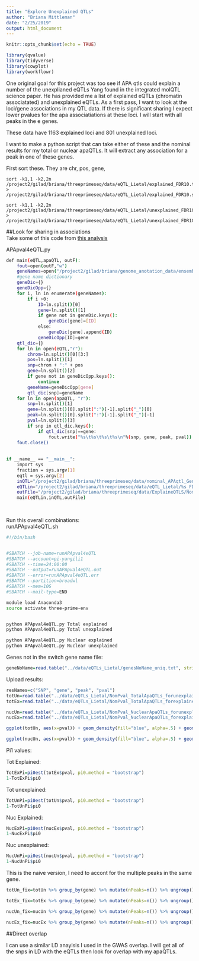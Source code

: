 ```yaml
---
title: "Explore Unexplained QTLs"
author: "Briana Mittleman"
date: "2/25/2019"
output: html_document
---
```


```r
knitr::opts_chunk$set(echo = TRUE)
```


```r
library(qvalue)
library(tidyverse)
library(cowplot)
library(workflowr)
```

One original goal for this project was too see if APA qtls could explain a number of the unexplianed eQTLs Yang found in the integrated molQTL science paper. He has provided me a list of explained eQTLs (chromatin associatated) and unexplained eQTLs. As a first pass, I want to look at the loci/gene associations in my QTL data. If there is significant sharing I expect lower pvalues for the apa associatiations at these loci. I will start with all peaks in the e genes.


These data have 1163 explained loci and 801 unexplained loci. 

I want to make a python script that can take either of these and the nominal results for my total or nuclear apaQTLs. It will extract any association for a peak in one of these genes.  

First sort these. They are chr, pos, gene,

```b
sort -k1,1 -k2,2n /project2/gilad/briana/threeprimeseq/data/eQTL_Lietal/explained_FDR10.txt > /project2/gilad/briana/threeprimeseq/data/eQTL_Lietal/explained_FDR10.sort.txt

sort -k1,1 -k2,2n /project2/gilad/briana/threeprimeseq/data/eQTL_Lietal/unexplained_FDR10.txt > /project2/gilad/briana/threeprimeseq/data/eQTL_Lietal/unexplained_FDR10.sort.txt

```


##Look for sharing in associations  
Take some of this code from [this analysis](ProtandRNApvals.html)


APApval4eQTL.py
```bash
def main(eQTL,apaQTL, outF):  
    fout=open(outF,"w")
    geneNames=open("/project2/gilad/briana/genome_anotation_data/ensemble_to_genename.txt","r")
    #gene name dictionary  
    geneDic={}
    geneDicOpp={}
    for i, ln in enumerate(geneNames):
        if i >0:
            ID=ln.split()[0]
            gene=ln.split()[1]
            if gene not in geneDic.keys():
                geneDic[gene]=[ID]
            else: 
                geneDic[gene].append(ID)
            geneDicOpp[ID]=gene
    qtl_dic={}
    for ln in open(eQTL,"r"):
        chrom=ln.split()[0][3:]
        pos=ln.split()[1]
        snp=chrom + ":" + pos
        gene=ln.split()[2]
        if gene not in geneDicOpp.keys():
            continue
        geneName=geneDicOpp[gene]
        qtl_dic[snp]=geneName
    for ln in open(apaQTL, "r"):
        snp=ln.split()[1]
        gene=ln.split()[0].split(":")[-1].split("_")[0]
        peak=ln.split()[0].split(":")[-1].split("_")[-1]
        pval=ln.split()[3]
        if snp in qtl_dic.keys():
            if qtl_dic[snp]==gene:
                fout.write("%s\t%s\t%s\t%s\n"%(snp, gene, peak, pval))
    fout.close()
            
    
if __name__ == "__main__":
    import sys
    fraction = sys.argv[1]
    eqtl = sys.argv[2]
    inQTL="/project2/gilad/briana/threeprimeseq/data/nominal_APAqtl_GeneLocAnno_noMP_5percUs/filtered_APApeaks_merged_allchrom_refseqGenes.GeneLocAnno_NoMP_sm_quant.%s.fixed.pheno_5perc.fc.gz.qqnorm_allNomRes.txt"%(fraction)
    eQTLin="/project2/gilad/briana/threeprimeseq/data/eQTL_Lietal/%s_FDR10.sort.txt"%(eQTL)
    outFile="/project2/gilad/briana/threeprimeseq/data/ExplaineQTLS/NomPval_%sApaQTLs_for%seQTLs.txt"%(fraction, eQTL)
    main(eQTLin,inQTL,outFile)
    
    
```

Run this overall combinations:  
runAPApval4eQTL.sh
```bash
#!/bin/bash


#SBATCH --job-name=runAPApval4eQTL
#SBATCH --account=pi-yangili1
#SBATCH --time=24:00:00
#SBATCH --output=runAPApval4eQTL.out
#SBATCH --error=runAPApval4eQTL.err
#SBATCH --partition=broadwl
#SBATCH --mem=10G
#SBATCH --mail-type=END

module load Anaconda3
source activate three-prime-env  


python APApval4eQTL.py Total explained
python APApval4eQTL.py Total unexplained

python APApval4eQTL.py Nuclear explained
python APApval4eQTL.py Nuclear unexplained

```


Genes not in the switch gene name file:  


```r
geneNoName=read.table("../data/eQTLs_Lietal/genesNoName_uniq.txt", stringsAsFactors = F, col.names = c("GeneID"))
```


Upload results:  
```r
resNames=c("SNP", "gene", "peak", "pval")
totUn=read.table("../data/eQTLs_Lietal/NomPval_TotalApaQTLs_forunexplainedeQTLs.txt", stringsAsFactors = F, col.names = resNames)
totEx=read.table("../data/eQTLs_Lietal/NomPval_TotalApaQTLs_forexplainedeQTLs.txt", stringsAsFactors = F, col.names = resNames)

nucUn=read.table("../data/eQTLs_Lietal/NomPval_NuclearApaQTLs_forunexplainedeQTLs.txt", stringsAsFactors = F, col.names = resNames)
nucEx=read.table("../data/eQTLs_Lietal/NomPval_NuclearApaQTLs_forexplainedeQTLs.txt", stringsAsFactors = F, col.names = resNames)


```



```r
ggplot(totUn, aes(x=pval)) + geom_density(fill="blue", alpha=.5) + geom_density(data=totEx,aes(x=pval), fill="red", alpha=.5 ) + labs(title="Total APA association pval for explained and unexplained eQTLs \n red=explained, blue=unexplained")

```

```r
ggplot(nucUn, aes(x=pval)) + geom_density(fill="blue", alpha=.5) + geom_density(data=nucEx,aes(x=pval), fill="red", alpha=.5 ) + labs(title="Nuclear APA association pval for explained and unexplained eQTLs \n red=explained, blue=unexplained")

```

Pi1 values:

Tot Explained:
```r
TotExPi=pi0est(totEx$pval, pi0.method = "bootstrap")
1-TotExPi$pi0
```
Tot unexplained: 

```r
TotUnPi=pi0est(totUn$pval, pi0.method = "bootstrap")
1-TotUnPi$pi0
```


Nuc Explained:
```r
NucExPi=pi0est(nucEx$pval, pi0.method = "bootstrap")
1-NucExPi$pi0
```
Nuc unexplained: 

```r
NucUnPi=pi0est(nucUn$pval, pi0.method = "bootstrap")
1-NucUnPi$pi0
```


This is the naive version, I need to accont for the multiple peaks in the same gene.

```r
totUn_fix=totUn %>% group_by(gene) %>% mutate(nPeaks=n()) %>% ungroup()

totEx_fix=totEx %>% group_by(gene) %>% mutate(nPeaks=n()) %>% ungroup()

nucUn_fix=nucUn %>% group_by(gene) %>% mutate(nPeaks=n()) %>% ungroup()

nucEx_fix=nucEx %>% group_by(gene) %>% mutate(nPeaks=n()) %>% ungroup()
```


##Direct overlap  

I can use a similar LD anaylsis I used in the GWAS overlap. I will get all of the snps in LD with the eQTLs then look for overlap with my apaQTLs.  

